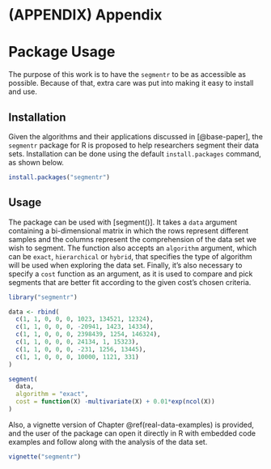 # (APPENDIX) Appendix {-}

# Package Usage

The purpose of this work is to have the `segmentr` to be as accessible as possible.
Because of that, extra care was put into making it easy to install and use.

## Installation

Given the algorithms and their applications discussed in [@base-paper],
the `segmentr` package for R is proposed to help researchers segment their
data sets. Installation can be done using the default `install.packages` command,
as shown below.

```r
install.packages("segmentr")
```

## Usage

The package can be used with [segment()]. It takes a `data` argument containing a bi-dimensional matrix
in which the rows represent different samples and the columns represent the comprehension of the data set
we wish to segment. The function also accepts an `algorithm` argument, which can be `exact`, `hierarchical`
or `hybrid`, that specifies the type of algorithm will be used when exploring the data set. Finally, it's
also necessary to specify a `cost` function as an argument, as it is used to compare and pick segments
that are better fit according to the given cost's chosen criteria.

```r
library("segmentr")

data <- rbind(
  c(1, 1, 0, 0, 0, 1023, 134521, 12324),
  c(1, 1, 0, 0, 0, -20941, 1423, 14334),
  c(1, 1, 0, 0, 0, 2398439, 1254, 146324),
  c(1, 1, 0, 0, 0, 24134, 1, 15323),
  c(1, 1, 0, 0, 0, -231, 1256, 13445),
  c(1, 1, 0, 0, 0, 10000, 1121, 331)
)

segment(
  data,
  algorithm = "exact",
  cost = function(X) -multivariate(X) + 0.01*exp(ncol(X))
)
```

Also, a vignette version of Chapter \@ref(real-data-examples) is provided, and the user of the package can
open it directly in R with embedded code examples and follow along with the analysis of the data set.

```r
vignette("segmentr")
```
